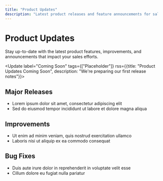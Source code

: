 ```yaml
---
title: "Product Updates"
description: "Latest product releases and feature announcements for sales teams"
---
```


# Product Updates

Stay up-to-date with the latest product features, improvements, and announcements that impact your sales efforts.

<Update label="Coming Soon" tags={["Placeholder"]} rss={{title: "Product Updates Coming Soon", description: "We're preparing our first release notes"}}>
  ## Major Releases
  * Lorem ipsum dolor sit amet, consectetur adipiscing elit
  * Sed do eiusmod tempor incididunt ut labore et dolore magna aliqua
  
  ## Improvements
  * Ut enim ad minim veniam, quis nostrud exercitation ullamco
  * Laboris nisi ut aliquip ex ea commodo consequat
  
  ## Bug Fixes
  * Duis aute irure dolor in reprehenderit in voluptate velit esse
  * Cillum dolore eu fugiat nulla pariatur
</Update>